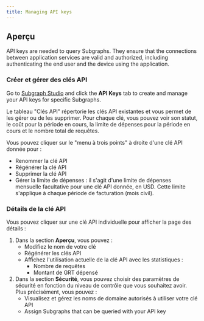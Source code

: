 ```yaml
---
title: Managing API keys
---
```


## Aperçu

API keys are needed to query Subgraphs. They ensure that the connections between application services are valid and authorized, including authenticating the end user and the device using the application.

### Créer et gérer des clés API

Go to [Subgraph Studio](https://thegraph.com/studio/) and click the **API Keys** tab to create and manage your API keys for specific Subgraphs.

Le tableau "Clés API" répertorie les clés API existantes et vous permet de les gérer ou de les supprimer. Pour chaque clé, vous pouvez voir son statut, le coût pour la période en cours, la limite de dépenses pour la période en cours et le nombre total de requêtes.

Vous pouvez cliquer sur le "menu à trois points" à droite d'une clé API donnée pour :

- Renommer la clé API
- Régénérer la clé API
- Supprimer la clé API
- Gérer la limite de dépenses : il s'agit d'une limite de dépenses mensuelle facultative pour une clé API donnée, en USD. Cette limite s'applique à chaque période de facturation (mois civil).

### Détails de la clé API

Vous pouvez cliquer sur une clé API individuelle pour afficher la page des détails :

1. Dans la section **Aperçu**, vous pouvez :
   - Modifiez le nom de votre clé
   - Régénérer les clés API
   - Affichez l'utilisation actuelle de la clé API avec les statistiques :
     - Nombre de requêtes
     - Montant de GRT dépensé
2. Dans la section **Sécurité**, vous pouvez choisir des paramètres de sécurité en fonction du niveau de contrôle que vous souhaitez avoir. Plus précisément, vous pouvez :
   - Visualisez et gérez les noms de domaine autorisés à utiliser votre clé API
   - Assign Subgraphs that can be queried with your API key
